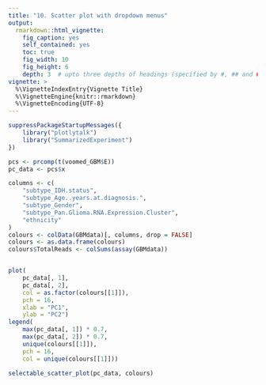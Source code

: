 ```yaml
---
title: "10. Scatter plot with dropdown menus"
output:
  rmarkdown::html_vignette:
    fig_caption: yes
    self_contained: yes
    toc: true
    fig_width: 10
    fig_height: 6
    depth: 3  # upto three depths of headings (specified by #, ## and ###)  
vignette: >
  %\VignetteIndexEntry{Vignette Title}
  %\VignetteEngine{knitr::rmarkdown}
  %\VignetteEncoding{UTF-8}
---
```


```r
suppressPackageStartupMessages({
    library("plotlytalk")
    library("SummarizedExperiment")
})
```

```r
pcs <- prcomp(t(voomed_GBM$E))
pc_data <- pcs$x

columns <- c(
    "subtype_IDH.status",
    "subtype_Age..years.at.diagnosis.",
    "subtype_Gender",
    "subtype_Pan.Glioma.RNA.Expression.Cluster",
    "ethnicity"
)
colours <- colData(GBMdata)[, columns, drop = FALSE]
colours <- as.data.frame(colours)
colours$TotalReads <- colSums(assay(GBMdata))


plot(
    pc_data[, 1], 
    pc_data[, 2], 
    col = as.factor(colours[[1]]),
    pch = 16,
    xlab = "PC1",
    ylab = "PC2")
legend(
    max(pc_data[, 1]) * 0.7,
    max(pc_data[, 2]) * 0.7,
    unique(colours[[1]]),
    pch = 16,
    col = unique(colours[[1]]))
```

```r
selectable_scatter_plot(pc_data, colours)
```


